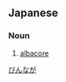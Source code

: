 ==Japanese==
{{ja-kanjitab|びん|なが|yomi=j}}

===Noun===
{{ja-noun|びんなが|ビンナガ}}

# [[albacore]]

[[Category:ja:Scombroids|びんなが]]